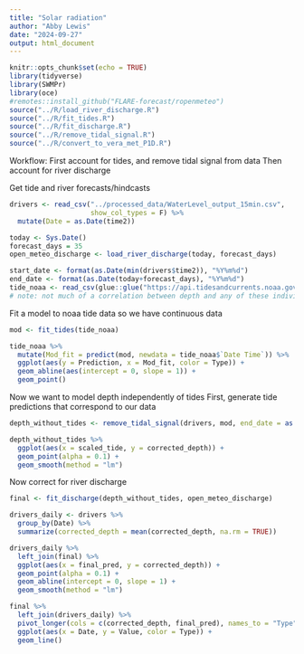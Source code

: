 ```yaml
---
title: "Solar radiation"
author: "Abby Lewis"
date: "2024-09-27"
output: html_document
---
```


```r
knitr::opts_chunk$set(echo = TRUE)
library(tidyverse)
library(SWMPr)
library(oce)
#remotes::install_github("FLARE-forecast/ropenmeteo")
source("../R/load_river_discharge.R")
source("../R/fit_tides.R")
source("../R/fit_discharge.R")
source("../R/remove_tidal_signal.R")
source("../R/convert_to_vera_met_P1D.R")
```

Workflow:
First account for tides, and remove tidal signal from data
Then account for river discharge


Get tide and river forecasts/hindcasts

```r
drivers <- read_csv("../processed_data/WaterLevel_output_15min.csv", 
                    show_col_types = F) %>%
  mutate(Date = as.Date(time2))

today <- Sys.Date()
forecast_days = 35
open_meteo_discharge <- load_river_discharge(today, forecast_days)

start_date <- format(as.Date(min(drivers$time2)), "%Y%m%d")
end_date <- format(as.Date(today+forecast_days), "%Y%m%d")
tide_noaa <- read_csv(glue::glue("https://api.tidesandcurrents.noaa.gov/api/prod/datagetter?product=predictions&application=NOS.COOPS.TAC.WL&begin_date={start_date}&end_date={end_date}&datum=MLLW&station=8575579&time_zone=GMT&units=metric&interval=hilo&format=csv"))
# note: not much of a correlation between depth and any of these individually
```

Fit a model to noaa tide data so we have continuous data

```r
mod <- fit_tides(tide_noaa)

tide_noaa %>%
  mutate(Mod_fit = predict(mod, newdata = tide_noaa$`Date Time`)) %>%
  ggplot(aes(y = Prediction, x = Mod_fit, color = Type)) +
  geom_abline(aes(intercept = 0, slope = 1)) +
  geom_point()
```

Now we want to model depth independently of tides
First, generate tide predictions that correspond to our data

```r
depth_without_tides <- remove_tidal_signal(drivers, mod, end_date = as.Date(today+forecast_days))

depth_without_tides %>%
  ggplot(aes(x = scaled_tide, y = corrected_depth)) +
  geom_point(alpha = 0.1) +
  geom_smooth(method = "lm")
```


Now correct for river discharge

```r
final <- fit_discharge(depth_without_tides, open_meteo_discharge)

drivers_daily <- drivers %>%
  group_by(Date) %>%
  summarize(corrected_depth = mean(corrected_depth, na.rm = TRUE))

drivers_daily %>%
  left_join(final) %>%
  ggplot(aes(x = final_pred, y = corrected_depth)) +
  geom_point(alpha = 0.1) +
  geom_abline(intercept = 0, slope = 1) +
  geom_smooth(method = "lm")

final %>%
  left_join(drivers_daily) %>%
  pivot_longer(cols = c(corrected_depth, final_pred), names_to = "Type", values_to = "Value") %>%
  ggplot(aes(x = Date, y = Value, color = Type)) +
  geom_line()
```



